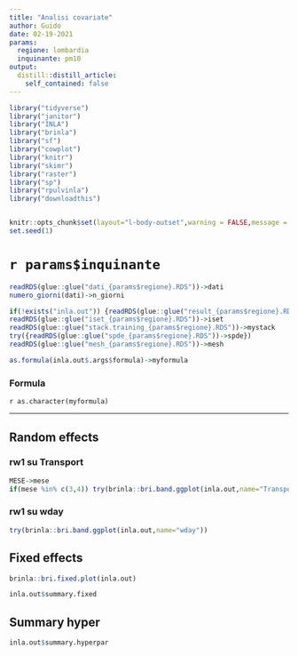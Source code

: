 ```yaml
---
title: "Analisi covariate"
author: Guido
date: 02-19-2021
params:
  regione: lombardia
  inquinante: pm10
output:
  distill::distill_article:
    self_contained: false
---
```



```r
library("tidyverse")
library("janitor")
library("INLA")
library("brinla")
library("sf")
library("cowplot")
library("knitr")
library("skimr")
library("raster")
library("sp")
library("rpulvinla")
library("downloadthis")


knitr::opts_chunk$set(layout="l-body-outset",warning = FALSE,message = FALSE,echo=FALSE,fig.height=4,include = FALSE,eval = TRUE)
set.seed(1)
```

# `r params$inquinante`  


```r
readRDS(glue::glue("dati_{params$regione}.RDS"))->dati
numero_giorni(dati)->n_giorni

if(!exists("inla.out")) {readRDS(glue::glue("result_{params$regione}.RDS"))->inla.out}
readRDS(glue::glue("iset_{params$regione}.RDS"))->iset
readRDS(glue::glue("stack.training_{params$regione}.RDS"))->mystack
try({readRDS(glue::glue("spde_{params$regione}.RDS"))->spde})
readRDS(glue::glue("mesh_{params$regione}.RDS"))->mesh
```


```r
as.formula(inla.out$.args$formula)->myformula
```

### Formula

`r as.character(myformula)`

---

## Random effects


### rw1 su Transport

```r
MESE->mese
if(mese %in% c(3,4)) try(brinla::bri.band.ggplot(inla.out,name="Transport"))
```


### rw1 su wday

```r
try(brinla::bri.band.ggplot(inla.out,name="wday"))
```


## Fixed effects

```r
brinla::bri.fixed.plot(inla.out)
```


```r
inla.out$summary.fixed
```

## Summary hyper

```r
inla.out$summary.hyperpar
```

